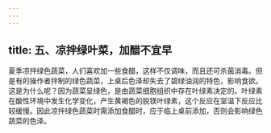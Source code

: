 ```yaml
---
---
---
```

title: 五、凉拌绿叶菜，加醋不宜早
---




夏季凉拌绿色蔬菜，人们喜欢加一些食醋，这样不仅调味，而且还可杀菌消毒。但是有的操作者拌制的绿色蔬菜，上桌后色泽却失去了碧绿油润的特色，影响食欲。这是为什么呢？因为蔬菜呈绿色，是由蔬菜细胞组织中存在叶绿素决定的。叶绿素在酸性环境中发生化学变化，产生黄褐色的脱镁叶绿素，这个反应在室温下反应比较缓慢。因此凉拌绿色蔬菜时需添加食醋时，应于临上桌前添加，否则会影响绿色蔬菜的色泽。
